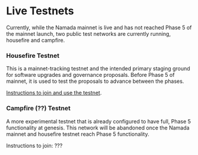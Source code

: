 # Live Testnets

Currently, while the Namada mainnet is live and has not reached Phase 5 of the mainnet launch, two public test networks are currently running, housefire and campfire.

### Housefire Testnet
This is a mainnet-tracking testnet and the intended primary staging ground for software upgrades and governance proposals.
Before Phase 5 of mainnet, it is used to test the proposals to advance between the phases.

[Instructions to join and use the testnet](https://testnet.housefire.tududes.com).

### Campfire (??) Testnet
A more experimental testnet that is already configured to have full, Phase 5 functionality at genesis.
This network will be abandoned once the Namada mainnet and housefire testnet reach Phase 5 functionality.

Instructions to join: ???